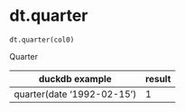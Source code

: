# dt.quarter { #duckops.dt.quarter }

`dt.quarter(col0)`

Quarter

| duckdb example | result |
| -------------- | ------ |
| quarter(date '1992-02-15') | 1 |
